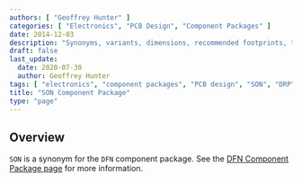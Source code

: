 ```yaml
---
authors: [ "Geoffrey Hunter" ]
categories: [ "Electronics", "PCB Design", "Component Packages" ]
date: 2014-12-03
description: "Synonyms, variants, dimensions, recommended footprints, thermal resistance and more info about the SON (DFN) component package."
draft: false
last_update:
  date: 2020-07-30
  author: Geoffrey Hunter
tags: [ "electronics", "component packages", "PCB design", "SON", "DRP", "DFN", "DSG", "MLP", "MLPD", "MLPM", "VFDFN", "VDFPN", "VSON", "QFN" ]
title: "SON Component Package"
type: "page"
---
```


## Overview

`SON` is a synonym for the `DFN` component package. See the [DFN Component Package page](../dfn-component-package) for more information.
